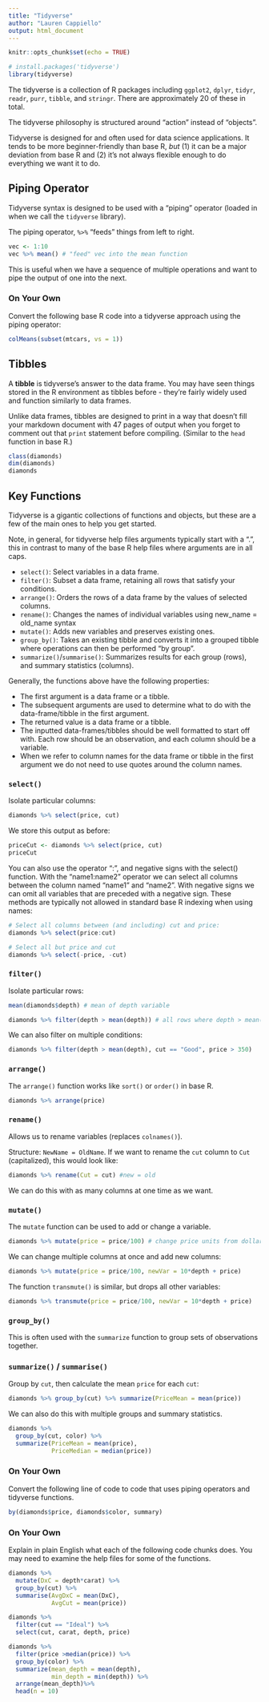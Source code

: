 ```yaml
---
title: "Tidyverse"
author: "Lauren Cappiello"
output: html_document
---
```


```r
knitr::opts_chunk$set(echo = TRUE)
```

```r
# install.packages('tidyverse')
library(tidyverse)
```

The tidyverse is a collection of R packages including `ggplot2`, `dplyr`, `tidyr`, `readr`, `purr`, `tibble`, and `stringr`. There are approximately 20 of these in total.

The tidyverse philosophy is structured around "action" instead of "objects".

Tidyverse is designed for and often used for data science applications. It tends to be more beginner-friendly than base R, *but* (1) it can be a major deviation from base R and (2) it's not always flexible enough to do everything we want it to do. 

## Piping Operator

Tidyverse syntax is designed to be used with a "piping" operator (loaded in when we call the `tidyverse` library). 

The piping operator, `%>%` "feeds" things from left to right. 

```r
vec <- 1:10
vec %>% mean() # "feed" vec into the mean function
```

This is useful when we have a sequence of multiple operations and want to pipe the output of one into the next. 

### On Your Own

Convert the following base R code into a tidyverse approach using the piping operator:

```r
colMeans(subset(mtcars, vs = 1))
```

## Tibbles

A **tibble** is tidyverse's answer to the data frame. You may have seen things stored in the R environment as tibbles before - they're fairly widely used and function similarly to data frames. 

Unlike data frames, tibbles are designed to print in a way that doesn't fill your markdown document with 47 pages of output when you forget to comment out that `print` statement before compiling. (Similar to the `head` function in base R.)

```r
class(diamonds)
dim(diamonds)
diamonds
```

## Key Functions

Tidyverse is a gigantic collections of functions and objects, but these are a few of the main ones to help you get started.

Note, in general, for tidyverse help files arguments typically start with a ".", this in contrast to many of the base R help files where arguments are in all caps.

- `select()`: Select variables in a data frame.
- `filter()`: Subset a data frame, retaining all rows that satisfy your conditions.
- `arrange()`: Orders the rows of a data frame by the values of selected columns.
- `rename()`: Changes the names of individual variables using new_name = old_name syntax
- `mutate()`: Adds new variables and preserves existing ones.
- `group_by()`: Takes an existing tibble and converts it into a grouped tibble where operations can then be performed “by group”.
- `summarize()`/`summarise()`: Summarizes results for each group (rows), and summary statistics (columns).

Generally, the functions above have the following properties:

- The first argument is a data frame or a tibble.
- The subsequent arguments are used to determine what to do with the data-frame/tibble in the first argument.
- The returned value is a data frame or a tibble.
- The inputted data-frames/tibbles should be well formatted to start off with. Each row should be an observation, and each column should be a variable.
- When we refer to column names for the data frame or tibble in the first argument we do not need to use quotes around the column names.

### `select()`

Isolate particular columns:

```r
diamonds %>% select(price, cut)
```

We store this output as before:

```r
priceCut <- diamonds %>% select(price, cut)
priceCut
```

You can also use the operator “:”, and negative signs with the select() function. With the “name1:name2” operator we can select all columns between the column named “name1” and “name2”. With negative signs we can omit all variables that are preceded with a negative sign. These methods are typically not allowed in standard base R indexing when using names:

```r
# Select all columns between (and including) cut and price:
diamonds %>% select(price:cut)
```

```r
# Select all but price and cut
diamonds %>% select(-price, -cut)
```

### `filter()`

Isolate particular rows:

```r
mean(diamonds$depth) # mean of depth variable

diamonds %>% filter(depth > mean(depth)) # all rows where depth > mean(depth)
```

We can also filter on multiple conditions:

```r
diamonds %>% filter(depth > mean(depth), cut == "Good", price > 350)
```
### `arrange()`

The `arrange()` function works like `sort()` or `order()` in base R.

```r
diamonds %>% arrange(price)
```

### `rename()`

Allows us to rename variables (replaces `colnames()`).

Structure: `NewName = OldName`. If we want to rename the `cut` column to `Cut` (capitalized), this would look like:

```r
diamonds %>% rename(Cut = cut) #new = old
```

We can do this with as many columns at one time as we want.

### `mutate()`

The `mutate` function can be used to add or change a variable. 

```r
diamonds %>% mutate(price = price/100) # change price units from dollars to hundreds of dollars
```

We can change multiple columns at once and add new columns:

```r
diamonds %>% mutate(price = price/100, newVar = 10*depth + price)
```

The function `transmute()` is similar, but drops all other variables:

```r
diamonds %>% transmute(price = price/100, newVar = 10*depth + price)
```

### `group_by()`

This is often used with the `summarize` function to group sets of observations together.

### `summarize()` / `summarise()`

Group by `cut`, then calculate the mean `price` for each `cut`:

```r
diamonds %>% group_by(cut) %>% summarize(PriceMean = mean(price))
```

We can also do this with multiple groups and summary statistics.

```r
diamonds %>%
  group_by(cut, color) %>%
  summarize(PriceMean = mean(price), 
            PriceMedian = median(price))
```

### On Your Own

Convert the following line of code to code that uses piping operators and tidyverse functions.

```r
by(diamonds$price, diamonds$color, summary)
```

### On Your Own

Explain in plain English what each of the following code chunks does. You may need to examine the help files for some of the functions.

```r
diamonds %>%
  mutate(DxC = depth*carat) %>%
  group_by(cut) %>%
  summarise(AvgDxC = mean(DxC), 
            AvgCut = mean(price))
```

```r
diamonds %>%
  filter(cut == "Ideal") %>%
  select(cut, carat, depth, price)
```

```r
diamonds %>%
  filter(price >median(price)) %>%
  group_by(color) %>%
  summarize(mean_depth = mean(depth),
            min_depth = min(depth)) %>%
  arrange(mean_depth)%>%
  head(n = 10)
```